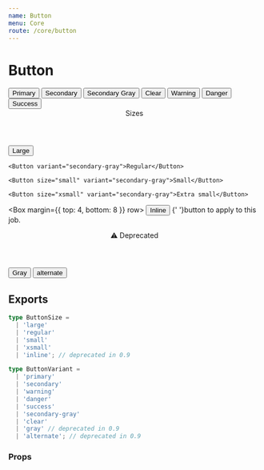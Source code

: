 ```yaml
---
name: Button
menu: Core
route: /core/button
---
```



# Button

<Playground>
  <Box row margin={{ bottom: 2 }}>
    <Button>Primary</Button>
    <Button variant="secondary">Secondary</Button>
    <Button variant="secondary-gray" emphasis={false}>Secondary Gray</Button>
    <Button variant="clear">Clear</Button>
  </Box>
  <Box margin={{ bottom: 8 }} row>
    <Button variant="warning">Warning</Button>
    <Button variant="danger">Danger</Button>
    <Button variant="success">Success</Button>
  </Box>

  <Header h4>Sizes</Header>
  <Box maxWidth="400px" align="space-between" valign="bottom" row>
    <Button size="large" variant="secondary-gray">Large</Button>

    <Button variant="secondary-gray">Regular</Button>

    <Button size="small" variant="secondary-gray">Small</Button>

    <Button size="xsmall" variant="secondary-gray">Extra small</Button>
  </Box>

  <Box margin={{ top: 4, bottom: 8 }} row>
    <Button size="inline" variant="secondary-gray">Inline</Button> {' '}button to apply to this job.
  </Box>
  <Box>
    <div>
      <Tooltip content="Supported in 0.8, fully deprecated in 0.9" placement="right">
        <Header h4 inlineBlock>⚠️ Deprecated</Header>
      </Tooltip>
    </div>
    <Button variant="gray">Gray</Button>
    <Button variant="alternate" emphasis={false}>alternate</Button>
  </Box>
</Playground>

## Exports

```ts
type ButtonSize =
  | 'large'
  | 'regular'
  | 'small'
  | 'xsmall'
  | 'inline'; // deprecated in 0.9
```
```ts
type ButtonVariant =
  | 'primary'
  | 'secondary'
  | 'warning'
  | 'danger'
  | 'success'
  | 'secondary-gray'
  | 'clear'
  | 'gray' // deprecated in 0.9
  | 'alternate'; // deprecated in 0.9
```


### Props

<Props of={Button} />
